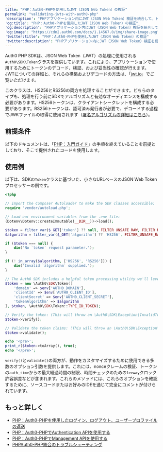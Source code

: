 ```yaml
---
title: "PHP：Auth0-PHPを使用したJWT（JSON Web Token）の検証"
permalink: "validating-jwts-with-auth0-php"
'description': "PHPアプリケーション内にJWT（JSON Web Token）検証を統合して、トークンを解析、検証し、妥当性を確認します。"
'og:title': "PHP：Auth0-PHPを使用したJWT（JSON Web Token）の検証"
'og:description': "PHPアプリケーション内にJWT（JSON Web Token）検証を統合して、トークンを解析、検証し、妥当性を確認します。"
'og:image': "https://cdn2.auth0.com/docs/1.14567.0/img/share-image.png"
'twitter:title': "PHP：Auth0-PHPを使用したJWT（JSON Web Token）の検証"
'twitter:description': "PHPアプリケーション内にJWT（JSON Web Token）検証を統合して、トークンを解析、検証し、妥当性を確認します。"
---
```


Auth0 PHP SDKは、<Tooltip data-tooltip-id="react-containers-DefinitionTooltip-2" href="/docs/ja-jp/glossary?term=json-web-token" tip="JSON Web Token（JWT）: 二者間のクレームを安全に表現するために使用される標準IDトークン形式（および多くの場合、アクセストークン形式）。" cta="用語集の表示">JSON Web Token</Tooltip>（JWT）の処理に使用される`Auth0\SDK\Token`クラスを提供しています。これにより、アプリケーションで使用するためにトークンのデコード、検証、および妥当性の確認が行えます。JWTについての詳細と、それらの構築およびデコードの方法は、「[jwt.io](https://jwt.io/)」でご覧いただけます。

このクラスは、HS256とRS256の両方を処理することができます。どちらのタイプも、処理を行う前にSDKでアルゴリズムと有効なオーディエンスを構成する必要があります。HS256トークンは、クライアントシークレットを構成する必要があります。RS256トークンは、認可済み発行者が必要で、デコードする過程でJWKファイルの取得に使用されます（[署名アルゴリズムの詳細はこちら](https://auth0.com/blog/navigating-rs256-and-jwks/)）。

## 前提条件

以下のドキュメントは、「[PHP：入門ガイド](/docs/ja-jp/libraries/auth0-php)」の手順を終えていることを前提としており、そこで提供されたコードを使用します。

## 使用例

以下は、SDKの`Token`クラスに基づいた、小さなURLベースのJSON Web Tokenプロセッサーの例です。

```php lines
<?php

// Import the Composer Autoloader to make the SDK classes accessible:
require 'vendor/autoload.php';

// Load our environment variables from the .env file:
(Dotenv\Dotenv::createImmutable(__DIR__))->load();

$token = filter_var($_GET['token'] ?? null, FILTER_UNSAFE_RAW, FILTER_NULL_ON_FAILURE);
$algorithm = filter_var($_GET['algorithm'] ?? 'HS256', FILTER_UNSAFE_RAW, FILTER_NULL_ON_FAILURE);

if ($token === null) {
    die('No `token` request parameter.');
}

if (! in_array($algorithm, ['HS256', 'RS256'])) {
    die('Invalid `algorithm` supplied.');
}

// The Auth0 SDK includes a helpful token processing utility we'll leverage for this:
$token = new \Auth0\SDK\Token([
    'domain' => $env['AUTH0_DOMAIN'],
    'clientId' => $env['AUTH0_CLIENT_ID'],
    'clientSecret' => $env['AUTH0_CLIENT_SECRET'],
    'tokenAlgorithm' => $algorithm
], $token, \Auth0\SDK\Token::TYPE_ID_TOKEN);

// Verify the token: (This will throw an \Auth0\SDK\Exception\InvalidTokenException if verification fails.)
$token->verify();

// Validate the token claims: (This will throw an \Auth0\SDK\Exception\InvalidTokenException if validation fails.)
$token->validate();

echo '<pre>';
print_r($token->toArray(), true);
echo '</pre>';
```

`verify()`と`validate()`の両方が、動作をカスタマイズするために使用できる多数のオプション引数を提供します。これには、<Tooltip data-tooltip-id="react-containers-DefinitionTooltip-0" href="/docs/ja-jp/glossary?term=nonce" tip="Nonce: リプレイ攻撃を検出および防止するために、認証プロトコルで1回だけ発行される任意の数値。" cta="用語集の表示">nonce</Tooltip>クレームの検証、トークンの`auth_time`からの最大経過時間の制限、時間チェックのための`leeway`クロック許容誤差などが含まれます。これらのメソッドには、これらのオプションを確認するために、ソースコードまたはお好みのIDEを通じて完全にコメントが付けられています。

## もっと詳しく

* [PHP：Auth0-PHPを使用したログイン、ログアウト、ユーザープロファイルの返送](/docs/ja-jp/libraries/auth0-php/auth0-php-basic-use)
* [PHP：Auth0-PHPでAuthentication APIを使用する](/docs/ja-jp/libraries/auth0-php/using-the-authentication-api-with-auth0-php)
* [PHP：Auth0-PHPでManagement APIを使用する](/docs/ja-jp/libraries/auth0-php/using-the-management-api-with-auth0-php)
* [PHPAuth0-PHP統合のトラブルシューティング](/docs/ja-jp/libraries/auth0-php/troubleshoot-auth0-php-library)